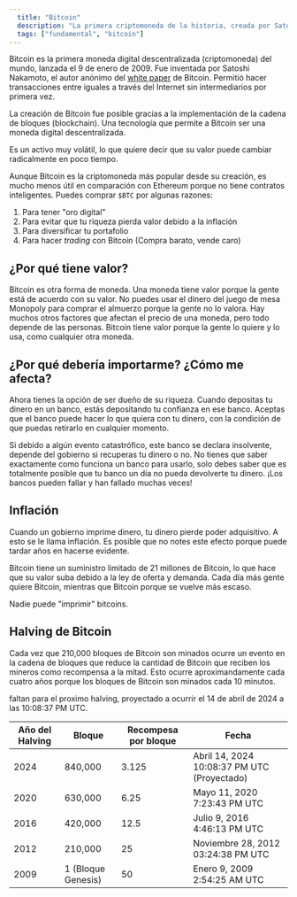 ```yaml
---
  title: "Bitcoin"
  description: "La primera criptomoneda de la historia, creada por Satoshi Nakamoto."
  tags: ["fundamental", "bitcoin"]
---
```


Bitcoin es la primera moneda digital descentralizada (criptomoneda) del mundo, lanzada el 9 de enero de 2009. Fue inventada por Satoshi Nakamoto, el autor anónimo del [white paper](https://bitcoin.org/bitcoin.pdf) de Bitcoin. Permitió hacer transacciones entre iguales a través del Internet sin intermediarios por primera vez.

La creación de Bitcoin fue posible gracias a la implementación de la cadena de bloques (blockchain). Una tecnología que permite a Bitcoin ser una moneda digital descentralizada.

Es un activo muy volátil, lo que quiere decir que su valor puede cambiar radicalmente en poco tiempo.

Aunque Bitcoin es la criptomoneda más popular desde su creación, es mucho menos útil en comparación con Ethereum porque no tiene contratos inteligentes. Puedes comprar `$BTC` por algunas razones:

1. Para tener "oro digital"
2. Para evitar que tu riqueza pierda valor debido a la inflación
3. Para diversificar tu portafolio
4. Para hacer _trading_ con Bitcoin (Compra barato, vende caro)

## ¿Por qué tiene valor?

Bitcoin es otra forma de moneda. Una moneda tiene valor porque la gente está de acuerdo con su valor. No puedes usar el dinero del juego de mesa Monopoly para comprar el almuerzo porque la gente no lo valora. Hay muchos otros factores que afectan el precio de una moneda, pero todo depende de las personas. Bitcoin tiene valor porque la gente lo quiere y lo usa, como cualquier otra moneda.

## ¿Por qué debería importarme? ¿Cómo me afecta?

Ahora tienes la opción de ser dueño de su riqueza. Cuando depositas tu dinero en un banco, estás depositando tu confianza en ese banco. Aceptas que el banco puede hacer lo que quiera con tu dinero, con la condición de que puedas retirarlo en cualquier momento.

Si debido a algún evento catastrófico, este banco se declara insolvente, depende del gobierno si recuperas tu dinero o no. No tienes que saber exactamente como funciona un banco para usarlo, solo debes saber que es totalmente posible que tu banco un día no pueda devolverte tu dinero. ¡Los bancos pueden fallar y han fallado muchas veces!

## Inflación

Cuando un gobierno imprime dinero, tu dinero pierde poder adquisitivo. A esto se le llama inflación. Es posible que no notes este efecto porque puede tardar años en hacerse evidente.

Bitcoin tiene un suministro limitado de 21 millones de Bitcoin, lo que hace que su valor suba debido a la ley de oferta y demanda. Cada día más gente quiere Bitcoin, mientras que Bitcoin porque se vuelve más escaso.

Nadie puede "imprimir" bitcoins.

## Halving de Bitcoin

Cada vez que 210,000 bloques de Bitcoin son minados ocurre un evento en la cadena de bloques que reduce la cantidad de Bitcoin que reciben los mineros como recompensa a la mitad. Esto ocurre aproximandamente cada cuatro años porque los bloques de Bitcoin son minados cada 10 minutos.

faltan para el proximo halving, proyectado a ocurrir el 14 de abril de 2024 a las 10:08:37 PM UTC.

| Año del Halving | Bloque             | Recompesa por bloque | Fecha                                       |
| --------------- | ------------------ | -------------------- | ------------------------------------------- |
| 2024            | 840,000            | 3.125                | Abril 14, 2024 10:08:37 PM UTC (Proyectado) |
| 2020            | 630,000            | 6.25                 | Mayo 11, 2020 7:23:43 PM UTC                |
| 2016            | 420,000            | 12.5                 | Julio 9, 2016 4:46:13 PM UTC                |
| 2012            | 210,000            | 25                   | Noviembre 28, 2012 03:24:38 PM UTC          |
| 2009            | 1 (Bloque Genesis) | 50                   | Enero 9, 2009 2:54:25 AM UTC                |
